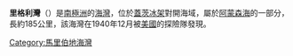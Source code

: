 '''里格利灣'''（{{lang-en|Wrigley Gulf}}）是[[南極洲|南極洲]]的[[海灣|海灣]]，位於[[蓋茨冰架|蓋茨冰架]]對開海域，屬於[[阿蒙森海|阿蒙森海]]的一部分，長約185公里，該海灣在1940年12月被[[美國|美國]]的探險隊發現。

{{coord|74|0|S|129|0|W|scale:5000000|display=title}}

{{DEFAULTSORT:Wrigley Gulf}}
[[Category:馬里伯地海灣|Category:馬里伯地海灣]]


{{MarieByrdLand-geo-stub}}
